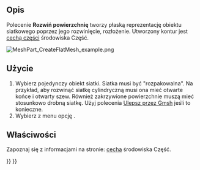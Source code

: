 <languages/>

{{Docnav/pl
|[[Mesh_SplitComponents/pl|Rozbij na komponenty]]
|[[MeshPart_CreateFlatFace/pl|Rozwiń powierzchnię]]
|[[Mesh_Workbench/pl|środowisko pracy Siatka]]
|IconL=Mesh_SplitComponents.svg
|IconR=MeshPart_CreateFlatFace.svg
|IconC=Workbench_Mesh.svg
}}

{{GuiCommand/pl
|Name=MeshPart CreateFlatMesh
|Name/pl=Projekt Siatki: Rozwiń siatkę
|MenuLocation=Siatki → Rozwiń siatkę
|Workbenches=[[Mesh_Workbench/pl|Siatka]]
|Version=0.19
|SeeAlso=[[MeshPart_CreateFlatFace/pl|Rozwiń powierzchnię]]
}}

<span id="Description"></span>
==Opis==

Polecenie '''Rozwiń powierzchnię''' tworzy płaską reprezentację obiektu siatkowego poprzez jego rozwinięcie, rozłożenie. Utworzony kontur jest [[Part_Feature/pl|cechą części]] środowiska Część.

[[Image:MeshPart_CreateFlatMesh_example.png]]
{{Caption|Obiekt siatkowy i w kolorze czerwonym, jego płaska reprezentacja.}}

<span id="Usage"></span>
==Użycie==

# Wybierz pojedynczy obiekt siatki. Siatka musi być "rozpakowalna". Na przykład, aby rozwinąć siatkę cylindryczną musi ona mieć otwarte końce i otwarty szew. Również zakrzywione powierzchnie muszą mieć stosunkowo drobną siatkę. Użyj polecenia [[Mesh_RemeshGmsh/pl|Ulepsz przez Gmsh]] jeśli to konieczne.
# Wybierz z menu opcję {{MenuCommand|Siatki → [[Image:MeshPart_CreateFlatMesh.svg|16px]] Rozwiń siatkę}}.

<span id="Properties"></span>
==Właściwości==

Zapoznaj się z informacjami na stronie: [[Part_Feature/pl|cecha]] środowiska Część.


{{Docnav/pl
|[[Mesh_SplitComponents/pl|Rozbij na komponenty]]
|[[MeshPart_CreateFlatFace/pl|Rozwiń powierzchnię]]
|[[Mesh_Workbench/pl|środowisko pracy Siatka]]
|IconL=Mesh_SplitComponents.svg
|IconR=MeshPart_CreateFlatFace.svg
|IconC=Workbench_Mesh.svg
}}

{{Mesh Tools navi{{#translation:}}}}
{{Userdocnavi{{#translation:}}}}